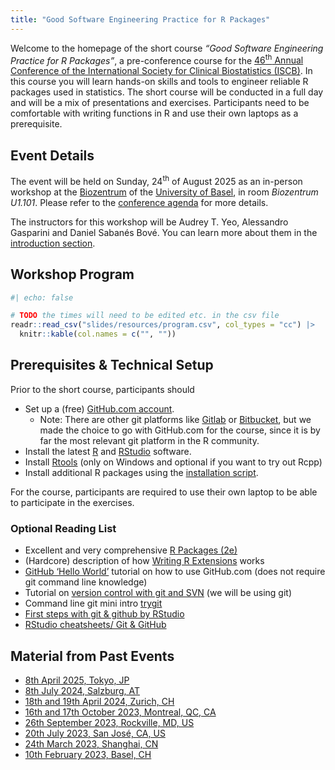```yaml
---
title: "Good Software Engineering Practice for R Packages"
---
```


<!--
Creators (initial authors):
- Daniel Sabanés Bové, https://github.com/danielinteractive/ and www.linkedin.com/in/danielsabanesbove/
- Friedrich Pahlke, https://github.com/fpahlke/ and www.linkedin.com/in/pahlke/
- Kevin Kunzmann, https://github.com/kkmann/ and https://www.linkedin.com/in/kevin-kunzmann-6486a11bb/
- Liming Li, https://github.com/clarkliming
- Joe Zhu, https://github.com/shajoezhu and http://www.linkedin.com/in/joe-zhu-464b5818
- Shuang Li, https://github.com/shuangli22
- Doug Kelkhoff, https://github.com/dgkf and https://www.linkedin.com/in/doug-kelkhoff/
- Philippe Boileau, https://github.com/philboileau and https://www.linkedin.com/in/philippe-boileau-773270205/
- Lukas A. Widmer, https://github.com/luwidmer and https://www.linkedin.com/in/lukas-widmer-37800b9b/
- Michael Mayer, https://www.linkedin.com/in/drmichaelmayer/
- Louisa H. Smith, https://www.linkedin.com/in/louisahsmith/

The current version was edited by
- Audrey T. Yeo, https://github.com/audreyyeoCH and https://www.linkedin.com/in/audrey-yeo-8000/
- Alessandro Gasparini, https://github.com/ellessenne and https://www.linkedin.com/in/ellessenne/
- Daniel Sabanés Bové, https://github.com/danielinteractive/ and https://www.linkedin.com/in/danielsabanesbove/

License: In general unless otherwise stated, his work is licensed under the Creative Commons Attribution-ShareAlike 4.0 International License.
To view a copy of this license, visit http://creativecommons.org/licenses/by-sa/4.0/.
The source files are hosted at https://github.com/openstatsware/shortcourse-iscb2025, which is forked from
the original version at https://github.com/RCONIS/workshop-r-swe-zrh

Important: To use this work you must provide the name of the creators (initial authors), a link to the material, a link to the license, and indicate if changes were made.
-->

Welcome to the homepage of the short course *"Good Software Engineering Practice for R Packages"*, a pre-conference course for the [46^th^ Annual Conference of the International Society for Clinical Biostatistics (ISCB)](https://iscb2025.info).
In this course you will learn hands-on skills and tools to engineer reliable R packages used in statistics.
The short course will be conducted in a full day and will be a mix of presentations and exercises.
Participants need to be comfortable with writing functions in R and use their own laptops as a prerequisite.

## Event Details

The event will be held on Sunday, 24^th^ of August 2025 as an in-person workshop at the [Biozentrum](https://www.biozentrum.unibas.ch) of the [University of Basel](https://www.unibas.ch/en), in room _Biozentrum U1.101_.
Please refer to the [conference agenda](https://www.conftool.org/iscb2025/sessions.php) for more details.

The instructors for this workshop will be Audrey T. Yeo, Alessandro Gasparini and Daniel Sabanés Bové.
You can learn more about them in the [introduction section](slides/01_intro.qmd).

## Workshop Program

```r
#| echo: false

# TODO the times will need to be edited etc. in the csv file
readr::read_csv("slides/resources/program.csv", col_types = "cc") |>
  knitr::kable(col.names = c("", ""))
```

## Prerequisites & Technical Setup

Prior to the short course, participants should

-   Set up a (free) [GitHub.com account](https://github.com/join).
    - Note: There are other git platforms like [Gitlab](https://about.gitlab.com/) or [Bitbucket](https://bitbucket.org/), but we made the choice to go with GitHub.com for the course, since it is by far the most relevant git platform in the R community.
-   Install the latest [R](https://www.r-project.org/) and [RStudio](https://posit.co/download/rstudio-desktop/) software.
-   Install [Rtools](https://cran.r-project.org/bin/windows/Rtools/rtools44/rtools.html) (only on Windows and optional if you want to try out Rcpp)
-   Install additional R packages using the [installation script](slides/download/install.R).

For the course, participants are required to use their own laptop to be able to participate in the exercises.

### Optional Reading List

-   Excellent and very comprehensive [R Packages (2e)](https://r-pkgs.org/)
-   (Hardcore) description of how [Writing R Extensions](https://cran.r-project.org/doc/manuals/R-exts.html) works
-   [GitHub 'Hello World'](https://docs.github.com/en/get-started/quickstart/hello-world) tutorial on how to use GitHub.com (does not require git command line knowledge)
-   Tutorial on [version control with git and SVN](https://docs.posit.co/ide/user/ide/guide/tools/version-control.html) (we will be using git)
-   Command line git mini intro [trygit](https://trygit.js.org/)
-   [First steps with git & github by RStudio](https://www.youtube.com/watch?v=jN6tvgt3GK8)
-   [RStudio cheatsheets/ Git & GitHub](https://github.com/rstudio/cheatsheets/blob/main/git-github.pdf)

## Material from Past Events

- [8th April 2025, Tokyo, JP](https://www.linkedin.com/posts/yuichi-nakajima-8984759a_r-package-development-workshop-by-daniel-activity-7305102975851511810-QPl_?utm_source=share&utm_medium=member_desktop&rcm=ACoAAAeLiYUB2lCTxf2k2-ROB6XktxT7lyQYIaQ)
- [8th July 2024, Salzburg, AT](https://rconis.github.io/user2024-tutorial-gswep/)
- [18th and 19th April 2024, Zurich, CH](https://rconis.github.io/workshop-r-swe-zrh/)
- [16th and 17th October 2023, Montreal, QC, CA](https://openpharma.github.io/workshop-r-swe-mtl/)
- [26th September 2023, Rockville, MD, US](https://openpharma.github.io/workshop-r-swe-md/)
- [20th July 2023, San José, CA, US](https://openpharma.github.io/workshop-r-swe-sf/)
- [24th March 2023, Shanghai, CN](https://openpharma.github.io/workshop-r-swe/)
- [10th February 2023, Basel, CH](https://kkmann.github.io/workshop-r-swe/)
